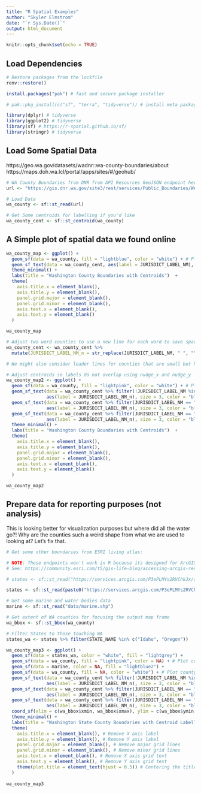 ```yaml
---
title: "R Spatial Examples"
author: "Skyler Elmstrom"
date: "`r Sys.Date()`"
output: html_document
---
```


```r
knitr::opts_chunk$set(echo = TRUE)
```

## Load Dependencies

```r
# Restore packages from the lockfile
renv::restore()
```

```r
install.packages("pak") # fast and secure package installer
```

```r
# pak::pkg_install(c("sf", "terra", "tidyverse")) # install meta packages for common spatial data needs
```

```r
library(dplyr) # tidyverse
library(ggplot2) # tidyverse
library(sf) # https://r-spatial.github.io/sf/
library(stringr) # tidyverse
```


## Load Some Spatial Data
https://geo.wa.gov/datasets/wadnr::wa-county-boundaries/about
https://maps.doh.wa.lcl/portal/apps/sites/#/geohub/

```r
# WA County Boundaries from DNR from API Resources GeoJSON endpoint here: https://geo.wa.gov/datasets/wadnr::wa-county-boundaries/about
url <- "https://gis.dnr.wa.gov/site3/rest/services/Public_Boundaries/WADNR_PUBLIC_Cadastre_OpenData/FeatureServer/11/query?where=1%3D1&outFields=JURISDICT_FIPS_DESG_CD,JURISDICT_NM,JURISDICT_LABEL_NM&outSR=4326&f=json"

# Load Data
wa_county <- sf::st_read(url)

# Get Some centroids for labelling if you'd like
wa_county_cent <- sf::st_centroid(wa_county)
```
## A Simple plot of spatial data we found online


```r
wa_county_map <- ggplot() +
  geom_sf(data = wa_county, fill = "lightblue", color = "white") + # Plot county boundaries
  geom_sf_text(data = wa_county_cent, aes(label = JURISDICT_LABEL_NM), size = 3, color = "black") + # Plot centroids with labels
  theme_minimal() +
  labs(title = "Washington County Boundaries with Centroids")  +
  theme(
    axis.title.x = element_blank(),
    axis.title.y = element_blank(),
    panel.grid.major = element_blank(),
    panel.grid.minor = element_blank(),
    axis.text.x = element_blank(),
    axis.text.y = element_blank()
  )

wa_county_map
```
```r
# Adjust two word counties to use a new line for each word to save space
wa_county_cent <- wa_county_cent %>%
  mutate(JURISDICT_LABEL_NM_n = str_replace(JURISDICT_LABEL_NM, " ", "\n"))

# We might also consider leader lines for counties that are small but have large names

# Adjust centroids so labels do not overlap using nudge_x and nudge_y
wa_county_map2 <- ggplot() +
  geom_sf(data = wa_county, fill = "lightpink", color = "white") + # Plot county boundaries
  geom_sf_text(data = wa_county_cent %>% filter(!JURISDICT_LABEL_NM %in% c("Columbia", "Garfield")), 
               aes(label = JURISDICT_LABEL_NM_n), size = 3, color = "black") +
  geom_sf_text(data = wa_county_cent %>% filter(JURISDICT_LABEL_NM == "Columbia"), 
               aes(label = JURISDICT_LABEL_NM_n), size = 3, color = "black", nudge_y = 0.1) +
  geom_sf_text(data = wa_county_cent %>% filter(JURISDICT_LABEL_NM == "Garfield"), 
               aes(label = JURISDICT_LABEL_NM_n), size = 3, color = "black", nudge_y = 0.15) +
  theme_minimal() +
  labs(title = "Washington County Boundaries with Centroids")  +
  theme(
    axis.title.x = element_blank(),
    axis.title.y = element_blank(),
    panel.grid.major = element_blank(),
    panel.grid.minor = element_blank(),
    axis.text.x = element_blank(),
    axis.text.y = element_blank()
  )

wa_county_map2
```

## Prepare data for reporting purposes (not analysis)
This is looking better for visualization purposes but where did all the water go?! Why are the counties such a weird shape from what we are used to looking at? Let's fix that.

```r
# Get some other boundaries from ESRI living atlas: 

# NOTE: These endpoints won't work in R because its designed for ArcGIS use. We need to convert them to a REST API endpoint.
# See: https://community.esri.com/t5/gis-life-blog/accessing-arcgis-rest-services-using-r/ba-p/898451

# states <- sf::st_read("https://services.arcgis.com/P3ePLMYs2RVChkJx/arcgis/rest/services/USA_Census_States/FeatureServer")

states <- sf::st_read(paste0("https://services.arcgis.com/P3ePLMYs2RVChkJx/arcgis/rest/services/USA_Census_States/FeatureServer/", 0, "/query?where=1%3D1&outFields=*&f=geojson"))

# Get some marine and water bodies data
marine <- sf::st_read("data/marine.shp")

# Get extent of WA counties for focusing the output map frame
wa_bbox <- sf::st_bbox(wa_county)

```

```r
# Filter States to those touching WA
states_wa <- states %>% filter(STATE_NAME %in% c("Idaho", "Oregon"))
```


```r
wa_county_map3 <- ggplot() +
  geom_sf(data = states_wa, color = "white", fill = "lightgrey") +
  geom_sf(data = wa_county, fill = "lightpink", color = NA) + # Plot county boundaries
  geom_sf(data = marine, color = NA, fill = "lightblue2") +
  geom_sf(data = wa_county, fill = NA, color = "white") + # Plot county boundary lines over other polygon layers
  geom_sf_text(data = wa_county_cent %>% filter(!JURISDICT_LABEL_NM %in% c("Columbia", "Garfield")),# Add all labels except Columbia and Garfield
               aes(label = JURISDICT_LABEL_NM_n), size = 3, color = "black") +
  geom_sf_text(data = wa_county_cent %>% filter(JURISDICT_LABEL_NM == "Columbia"), # Add and adjust Columbia label separately
               aes(label = JURISDICT_LABEL_NM_n), size = 3, color = "black", nudge_y = 0.1) + 
  geom_sf_text(data = wa_county_cent %>% filter(JURISDICT_LABEL_NM == "Garfield"), # Add and adjust Garfield label separately
               aes(label = JURISDICT_LABEL_NM_n), size = 3, color = "black", nudge_y = 0.15) +
  coord_sf(xlim = c(wa_bbox$xmin, wa_bbox$xmax), ylim = c(wa_bbox$ymin, wa_bbox$ymax)) + # Focus map on extent of county data only
  theme_minimal() +
  labs(title = "Washington State County Boundaries with Centroid Labelling")  +
  theme(
    axis.title.x = element_blank(), # Remove X axis label
    axis.title.y = element_blank(), # Remove Y axis label
    panel.grid.major = element_blank(), # Remove major grid lines
    panel.grid.minor = element_blank(), # Remove minor grid lines
    axis.text.x = element_blank(), # Remove X axis grid text
    axis.text.y = element_blank(), # Remove Y axis grid text
    theme(plot.title = element_text(hjust = 0.5)) # Centering the title
  )
  
wa_county_map3

```

